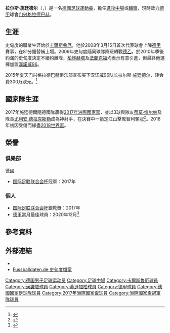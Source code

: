{{noteta
|G1=德甲
|G2=football
|T=zh-hans:拉尔斯·施廷德尔;zh-hk:拉爾斯·史甸度;zh-tw:拉爾斯·施廷德爾;
|1=zh-hans:拉尔斯·施廷德尔;zh-hk:拉爾斯·史甸度;zh-tw:拉爾斯·施廷德爾;
|2=zh-hans:施廷德尔;zh-hk:史甸度;zh-tw:施廷德爾;
}}
{{Infobox Football biography
|          playername = 拉尔斯·施廷德尔 <br>''Lars Stindl''
| fullname = Lars Edi Stindl<ref name="FIFA">{{cite web |title=FIFA Confederations Cup Russia 2017: List of players: Germany |url=http://tournament.fifadata.com/documents/FCC/2017/PDF/FCC_2017_SQUADLISTS.PDF |publisher=FIFA |format=PDF |page=4 |date=2017-07-02 |accessdate=2017-07-21|deadurl=yes |archiveurl=https://web.archive.org/web/20170724170755/http://tournament.fifadata.com/documents/FCC/2017/PDF/FCC_2017_SQUADLISTS.PDF |archivedate=24 July 2017  }}</ref>
|           nickname = 詩婷         
| image = Lars Stindl.jpg
| image_size = 200
|         dateofbirth = {{birth date and age|1988|8|26}} 
|         cityofbirth = [[施派爾|施派爾]]
|      countryofbirth = {{FRG}}
|              height = {{height|m=1.81}}
|        currentclub  = [[门兴格拉德巴赫足球俱乐部|门兴格拉德巴赫]]
|          clubnumber = 13
|            position = [[進攻中場|進攻中場]]/[[前鋒_(足球)|影锋]]/[[前鋒_(足球)|前锋]]
| youthyears1 = 1991–2000 | youthclubs1 = TSV Wiesental
| youthyears2 = 2000–2007 | youthclubs2 = [[卡爾斯魯厄體育俱樂部|卡爾斯魯厄]]
| years1 = 2007–2010 | clubs1 = [[卡爾斯魯厄體育俱樂部|卡爾斯魯厄二隊]]     | caps1 = 49  | goals1 = 11
| years2 = 2007–2010 | clubs2 = [[卡爾斯魯厄體育俱樂部|卡爾斯魯厄]]        | caps2 = 56  | goals2 = 13
| years3 = 2010–2015 | clubs3 = [[汉诺威96足球俱乐部|汉诺威]]          | caps3 = 131 | goals3 = 19
| years4 = 2015– | clubs4 = [[门兴格拉德巴赫足球俱乐部|门兴格拉德巴赫]] | caps4 = 190 | goals4 = 53
| nationalyears1 = 2007 
| nationalteam1 = [[德国青年国家足球队|德国U20]]    
| nationalcaps1 = 3 
| nationalgoals1 = 0
| nationalyears2 = 2009 
| nationalteam2  = [[德國21歲以下國家足球隊|德國U21]] 
| nationalcaps2  = 1 
| nationalgoals2 = 0
| nationalyears3 = 2017–
| nationalteam3  = [[德國國家足球隊|德國]]
| nationalcaps3  = 11
| nationalgoals3 = 4
|            pcupdate = 2022年4月23日
|            ntupdate = 2018年3月28日
}}
'''拉尔斯·施廷德尔'''（{{lang-de|'''Lars Stindl'''}}，{{bd|1988年|8月26日|catidx=Stindl, Lars}}）是一名[[德國|德國]][[足球|足球]][[運動員|運動員]]，擔任[[進攻中場|進攻中場]]或[[輔鋒|輔鋒]]，現時效力[[德甲|德甲]]球會[[门兴格拉德巴赫足球俱乐部|门兴格拉德巴赫]]。

==生涯==
史甸度的職業生涯始於[[卡爾斯魯厄體育俱樂部|卡爾斯魯厄]]，他於2008年3月15日首次代表球會上陣[[德甲|德甲]]賽事，在81分鐘替補上場。2009年史甸度隨同球隊降班轉戰[[德乙|德乙]]，於2010年季後約滿的史甸度決定不續約離隊，[[柏林赫塔足球俱乐部|柏林赫塔]]及[[法兰克福足球俱乐部|法蘭克福]]均表示有意引進，但最終他選擇加盟[[汉诺威96足球俱乐部|漢諾威96]]。

2015年夏天门兴格拉德巴赫俱乐部宣布买下汉诺威96队长拉尔斯·施廷德尔，转会费300万欧元。<ref>{{cite news |language=zh-hans |url=http://dfo.cn/dfo/show.asp?id=10224 |title=汉诺威瞄准新赛季 引进卡尔斯鲁厄新星 |publisher=德国足球在线 |date=2010-03-17 |accessdate=2010-09-06 |archive-date=2010-07-09 |archive-url=https://web.archive.org/web/20100709085245/http://dfo.cn/dfo/show.asp?id=10224 |dead-url=no }}</ref>

== 國家隊生涯 ==
2017年施廷德爾隨德國隊贏得[[2017年洲際國家盃|2017年洲際國家盃]]，並以3球與隊友[[蒂莫·维尔纳|蒂莫·维尔纳]]及隊長[[尤利安·德拉克斯勒|尤利安·德拉克斯勒]]成為神射手，在決賽中一箭定江山擊敗智利奪冠<ref>{{cite web|url=https://www.theguardian.com/football/2017/jul/02/chile-germany-confederations-cup-final-match-report|title=Germany win Confederations Cup after Lars Stindl punishes error to deny Chile|website=The Guardian|last=Pender|first=Kieran|date=2017-07-02|access-date=2022-01-08|archive-date=2019-04-14|archive-url=https://web.archive.org/web/20190414054033/https://www.theguardian.com/football/2017/jul/02/chile-germany-confederations-cup-final-match-report}}</ref>。2018年初因受傷而緣盡[[2018世界盃|2018世界盃]]。

== 榮譽 ==
=== 俱樂部 ===
;{{flagicon|GER}} 德國
* [[国际足联联合会杯|国际足联联合会杯]]冠軍：2017年

=== 個人 ===
* [[国际足联联合会杯|国际足联联合会杯]]銀靴獎：2017年
* [[德甲|德甲]]當月最佳球員：2020年12月<ref>{{Cite news|date=2021-01-15|title=Lars Stindl named December 2020 Player of the Month!|work=Bundesliga|url=https://www.bundesliga.com/en/bundesliga/news/player-of-the-month-vote-fifa-21-ea-sports-20-21-season-13184|accessdate=2022-04-04|archive-date=2021-05-05|archive-url=https://web.archive.org/web/20210505022141/https://www.bundesliga.com/en/bundesliga/news/player-of-the-month-vote-fifa-21-ea-sports-20-21-season-13184}}</ref>

==參考資料==
{{reflist}}

==外部連結==
*{{Soccerway}}
*[http://www.fussballdaten.de/spieler/stindllars/ Fussballdaten.de 史甸度檔案] {{Wayback|url=http://www.fussballdaten.de/spieler/stindllars/ |date=20160826044523 }} {{de icon}}

{{慕遜加柏球員名單}}
{{2017年洲際國家盃德國參賽名單}}

{{DEFAULTSORT:Stindl, Lars}}
[[Category:德国男子足球运动员|Category:德国男子足球运动员]]
[[Category:足球中場|Category:足球中場]]
[[Category:卡爾斯魯厄球員|Category:卡爾斯魯厄球員]]
[[Category:漢諾威球員|Category:漢諾威球員]]
[[Category:慕遜加柏球員|Category:慕遜加柏球員]]
[[Category:德甲球員|Category:德甲球員]]
[[Category:德國國家足球隊球員|Category:德國國家足球隊球員]]
[[Category:2017年洲際國家盃球員|Category:2017年洲際國家盃球員]]
[[Category:洲際國家盃冠軍隊球員|Category:洲際國家盃冠軍隊球員]]